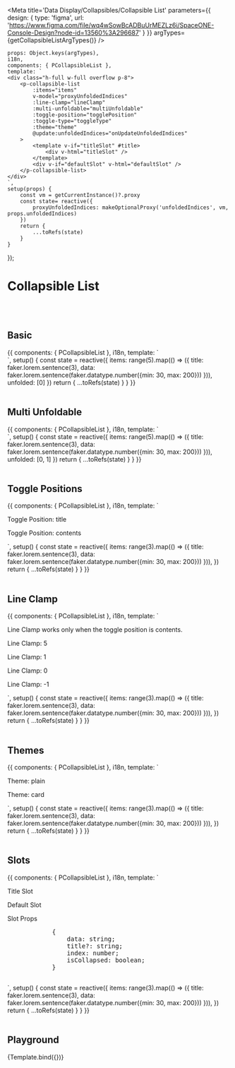 



<Meta title='Data Display/Collapsibles/Collapsible List' parameters={{
    design: {
        type: 'figma',
        url: 'https://www.figma.com/file/wq4wSowBcADBuUrMEZLz6i/SpaceONE-Console-Design?node-id=13560%3A296687'
    }
}} argTypes={getCollapsibleListArgTypes()} />


    props: Object.keys(argTypes),
    i18n,
    components: { PCollapsibleList },
    template: `
    <div class="h-full w-full overflow p-8">
        <p-collapsible-list
            :items="items"
            v-model="proxyUnfoldedIndices"
            :line-clamp="lineClamp"
            :multi-unfoldable="multiUnfoldable"
            :toggle-position="togglePosition"
            :toggle-type="toggleType"
            :theme="theme"
            @update:unfoldedIndices="onUpdateUnfoldedIndices"
        >
            <template v-if="titleSlot" #title>
                <div v-html="titleSlot" />
            </template>
            <div v-if="defaultSlot" v-html="defaultSlot" />
        </p-collapsible-list>
    </div>
    `,
    setup(props) {
        const vm = getCurrentInstance()?.proxy
        const state= reactive({
            proxyUnfoldedIndices: makeOptionalProxy('unfoldedIndices', vm, props.unfoldedIndices)
        })
        return {
            ...toRefs(state)
        }
    }
});


# Collapsible List
<br/>
<br/>

## Basic

<Canvas>
    <Story name="Basic">
{{
    components: { PCollapsibleList },
    i18n,
    template: `
    <div class="h-full w-full overflow p-8">
        <p-collapsible-list :items="items" v-model="unfolded"></p-collapsible-list>
    </div>
    `,
    setup() {
        const state = reactive({
            items: range(5).map(() => ({ title: faker.lorem.sentence(3), data: faker.lorem.sentence(faker.datatype.number({min: 30, max: 200})) })),
            unfolded: [0]
        })
        return {
            ...toRefs(state)
        }
    }
}}
    </Story>
</Canvas>

<br/>
<br/>

## Multi Unfoldable

<Canvas>
    <Story name="Multi Unfoldable">
        {{
            components: { PCollapsibleList },
            i18n,
            template: `
    <div class="h-full w-full overflow p-8">
        <p-collapsible-list :items="items" v-model="unfolded" multi-unfoldable></p-collapsible-list>
    </div>
    `,
            setup() {
                const state = reactive({
                    items: range(5).map(() => ({ title: faker.lorem.sentence(3), data: faker.lorem.sentence(faker.datatype.number({min: 30, max: 200})) })),
                    unfolded: [0, 1]
                })
                return {
                    ...toRefs(state)
                }
            }
        }}
    </Story>
</Canvas>

<br/>
<br/>


## Toggle Positions

<Canvas>
    <Story name="Toggle Positions">
        {{
            components: { PCollapsibleList },
            i18n,
            template: `
    <div class="h-full w-full overflow p-8">
        <div>
            <p class="text-xl font-bold mb-4">Toggle Position: title</p>
            <p-collapsible-list :items="items" toggle-position="title" />
        </div>
        <div class="mt-6">
            <p class="text-xl font-bold mb-4">Toggle Position: contents</p>
            <p-collapsible-list :items="items" toggle-position="contents" />
        </div>
    </div>
    `,
            setup() {
                const state = reactive({
                    items: range(3).map(() => ({ title: faker.lorem.sentence(3), data: faker.lorem.sentence(faker.datatype.number({min: 30, max: 200})) })),
                })
                return {
                    ...toRefs(state)
                }
            }
        }}
    </Story>
</Canvas>

<br/>
<br/>

## Line Clamp

<Canvas>
    <Story name="Line Clamp">
        {{
            components: { PCollapsibleList },
            i18n,
            template: `
    <div class="h-full w-full overflow p-8">
        <p class="italic mb-4">Line Clamp works only when the toggle position is contents.</p>
        <div class="p-4 mb-4">
            <p class="text-xl font-bold mb-2">Line Clamp: 5</p>
            <p-collapsible-list :items="items" toggle-position="contents" :line-clamp="5" />
        </div>
        <div class="p-4 mb-4">
            <p class="text-xl font-bold mb-2">Line Clamp: 1 </p>
            <p-collapsible-list :items="items" toggle-position="contents"  :line-clamp="1" />
        </div>
        <div class="p-4 mb-4">
            <p class="text-xl font-bold mb-2">Line Clamp: 0</p>
            <p-collapsible-list :items="items" toggle-position="contents"  :line-clamp="0" />
        </div>
        <div class="p-4 mb-4">
            <p class="text-xl font-bold mb-2">Line Clamp: -1</p>
            <p-collapsible-list :items="items" toggle-position="contents"  :line-clamp="-1" />
        </div>
    </div>
    `,
            setup() {
                const state = reactive({
                    items: range(3).map(() => ({ title: faker.lorem.sentence(3), data: faker.lorem.sentence(faker.datatype.number({min: 30, max: 200})) })),
                })
                return {
                    ...toRefs(state)
                }
            }
        }}
    </Story>
</Canvas>

<br/>
<br/>

## Themes

<Canvas>
    <Story name="Themes">
        {{
            components: { PCollapsibleList },
            i18n,
            template: `
    <div class="h-full w-full overflow p-8">
        <div class="p-4 mb-4">
            <p class="text-xl font-bold mb-6">Theme: plain</p>
            <p-collapsible-list :items="items" theme="plain" />
        </div>
        <div class="p-4 mb-4">
            <p class="text-xl font-bold mb-6">Theme: card</p>
            <p-collapsible-list :items="items" theme="card"  />
        </div>
    </div>
    `,
            setup() {
                const state = reactive({
                    items: range(3).map(() => ({ title: faker.lorem.sentence(3), data: faker.lorem.sentence(faker.datatype.number({min: 30, max: 200})) })),
                })
                return {
                    ...toRefs(state)
                }
            }
        }}
    </Story>
</Canvas>

<br/>
<br/>

## Slots

<Canvas>
    <Story name="Slots">
        {{
            components: { PCollapsibleList },
            i18n,
            template: `
    <div class="h-full w-full overflow p-8">
        <div>
            <p class="text-xl font-bold mb-4">Title Slot</p>
            <p-collapsible-list :items="items">
                <template #title={title}>
                    <span class="text-xl font-bold text-secondary">
                        <{{title}}>
                    </span>
                </template>
            </p-collapsible-list>
        </div>
        <div class="mt-6">
            <p class="text-xl font-bold mb-4">Default Slot</p>
            <p-collapsible-list :items="items" toggle-position="contents">
                <template #default="{data}">
                    <strong class="text-peacock">{{data}}</strong>
                </template>
            </p-collapsible-list>
        </div>
        <div class="mt-6">
            <p class="text-xl font-bold mb-4">Slot Props</p>
            <pre>
            {
                data: string;
                title?: string;
                index: number;
                isCollapsed: boolean;
            }
            </pre>
        </div>
    </div>
<!--<div>-->
    `,
            setup() {
                const state = reactive({
                    items: range(3).map(() => ({ title: faker.lorem.sentence(3), data: faker.lorem.sentence(faker.datatype.number({min: 30, max: 200})) })),
                })
                return {
                    ...toRefs(state)
                }
            }
        }}
    </Story>
</Canvas>

<br/>
<br/>


## Playground

<Canvas>
    <Story name="Playground">
        {Template.bind({})}
    </Story>
</Canvas>

<ArgsTable story="Playground"/>
